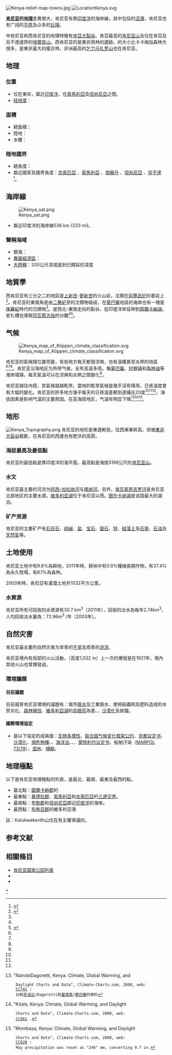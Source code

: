 {{refimprove|time=2016-10-12T13:04:50+00:00}}
[[File:Kenya-relief-map-towns.jpg|right]]
[[File:LocationKenya.svg|thumb]]

'''[[肯尼亚|肯尼亚]]的[[地理|地理]]'''差異很大，肯尼亚有靠[[印度洋|印度洋]]的海岸線，其中包括{{le|東非紅樹林|East African mangroves}}的[[沼澤|沼澤]]，肯尼亚也有广阔的[[平原|平原]]及众多的[[丘陵|丘陵]]。

中肯尼亚和西肯尼亚的地理特徵有[[肯亞大裂谷|肯亞大裂谷]]、肯亞最高的[[肯尼亚山|肯尼亚山]]及位在肯亞及烏干達邊界的[[埃爾貢山|埃爾貢山]]。西肯尼亚的{{le|卡卡梅加森林|Kakamega Forest}}是東非雨林的遺跡。{{le|茅森林|Mau Forest}}的大小比卡卡梅加森林大很多，是東非最大的複合林。非洲最高的[[乞力马扎罗山|乞力马扎罗山]]也在肯尼亚。
== 地理 ==
=== 位置 ===
* 位在東非，鄰近[[印度洋|印度洋]]，在[[索馬利亞|索馬利亞]]及[[坦尚尼亞|坦尚尼亞]]之間。
* [[经纬度|经纬度]]：{{coord|1|00|N|38|00|E|type:country}}

=== 面積 ===
* 總面積：{{convert|582650|km2}}
* 陸地：{{convert|569140|km2}}
* 水體：{{convert|11227|km2}}

=== 陸地國界 ===
* 總長度：{{convert|3457|km|mi|abbr=on}}
* 鄰近國家及國界長度：[[衣索匹亞|衣索匹亞]] {{convert|867|km|mi|abbr=on}}、[[索馬利亞|索馬利亞]] {{convert|684|km|mi|abbr=on}}、[[南蘇丹|南蘇丹]] {{convert|317|km|mi|abbr=on}}、[[坦尚尼亞|坦尚尼亞]] {{convert|775|km|mi|abbr=on}}、[[烏干達|烏干達]] {{convert|814|km|mi|abbr=on}}<ref name="CIA World factbook Kenya">{{Cite web |url=https://www.cia.gov/library/publications/the-world-factbook/geos/ke.html |title=cia.gov – The World Factbook Kenya |accessdate=2016-07-04 |archive-date=2018-02-13 |archive-url=https://web.archive.org/web/20180213011420/https://www.cia.gov/library/publications/the-world-factbook/geos/ke.html |dead-url=no }}</ref>。

==海岸線==
[[File:Kenya_sat.png|thumb]]
*鄰近印度洋的海岸線536 km (333 mi)。

===聲稱海域===
* 領海：{{convert|12|nmi|km mi|1|abbr=on}}
* [[專屬經濟區|專屬經濟區]]：{{convert|200|nmi|km mi|1|abbr=on|lk=in}} 
* [[大陸棚|大陸棚]]：200公尺深或是到已開採的深度

==地質學==
西肯尼亚有三分之二的地區是[[上新世|上新世]]-[[更新世|更新世]]的火山岩，沈積在[[前寒武纪|前寒武纪]]的基岩上<ref name=Rop>{{Cite web |url=http://www.epgeology.com/articles/kenya-rift-basin.html |title=Petroleum Potential of NW-Kenya Rift Basins: A Synopsis of Evidence and Issues |access-date=2016-07-05 |archive-url=https://web.archive.org/web/20150211044416/http://www.epgeology.com/articles/kenya-rift-basin.html |archive-date=2015-02-11 |dead-url=yes }}</ref>。肯尼亚的東南角是由[[二疊紀|二疊紀]]至{{le|晚三疊世|Late Triassic}}的{{le|卡魯系統|Karoo Supergroup}}沈積物組成，在[[蒙巴薩|蒙巴薩]]地區的海岸也有一塊是[[侏羅紀|侏羅紀]]時代的沉積物<ref name=Rop/>。{{le|安扎槽|
Anza trough}}是西北-東南走向的裂谷，從印度洋岸延伸到[[圖爾卡納湖|圖爾卡納湖]]，安扎槽也導致[[冈瓦那大陆|冈瓦那大陆]]的分離<ref name=Rop/><ref>{{cite journal |url=http://www.mendeley.com/research/crustal-structure-tectonic-evolution-anza-rift-northern-kenya/ |title=Crustal structure and tectonic evolution of the Anza rift, northern Kenya |author1=L C Greene |author2=D R Richards |author3=R A Johnson |journal=Tectonophysics |year=1991 |volume=197 |issue=2–4 |pages=203–211 |accessdate=2011-11-20 |doi=10.1016/0040-1951(91)90041-P |archive-date=2012-03-09 |archive-url=https://web.archive.org/web/20120309165812/http://www.mendeley.com/research/crustal-structure-tectonic-evolution-anza-rift-northern-kenya/ |dead-url=no }}</ref>。

==气候==
[[File:Kenya_map_of_Köppen_climate_classification.svg|thumb]]

肯尼亚的氣候隨位置而變，有些地方每天都很涼爽，也有溫暖甚至炎熱的地區<ref name=CCN/><ref name=CCK/><ref name=CCM/>。肯尼亚沿海地区为热带气候，全年高温多雨。像[[蒙巴薩|蒙巴薩]]、[[拉穆镇|拉穆镇]]和[[馬林迪|馬林迪]]等海岸城镇，每天氣溫可以在涼爽和炎熱之間變化<ref name=CCM/>。

肯尼亚越往內陸，其氣候就越乾旱。當地的乾旱氣候是幾乎沒有降雨，日夜溫度會有大幅的變化。肯尼亚的許多地方幾乎每天的日夜溫差都到達攝氏20度<ref name=CCN/><ref name=CCK/><ref name=CCM/>。海拔因素是影响气温的主要原因。在高海拔地区，气温有明显下降<ref name="CCN">"NairobiDagoretti, Kenya: Climate, Global Warming, and
  Daylight Charts and Data", Climate-Charts.com, 2008, web:
  [http://www.climate-charts.com/Locations/k/KN63741.php CC741] {{Wayback|url=http://www.climate-charts.com/Locations/k/KN63741.php |date=20130729215317 }}:
  比較[[奈洛比|奈洛比]]/Dagoretti和[[基塔萊|基塔萊]]/[[蒙巴薩|蒙巴薩]]的資料</ref><ref name="CCK">"Kitale, Kenya: Climate, Global Warming, and Daylight
  Charts and Data", Climate-Charts.com, 2008, web:
  [http://www.climate-charts.com/Locations/k/KN63661.php CC661] {{Wayback|url=http://www.climate-charts.com/Locations/k/KN63661.php |date=20130729214432 }}.</ref><ref name="CCM">"Mombasa, Kenya: Climate, Global Warming, and Daylight
  Charts and Data", Climate-Charts.com, 2008, web:
  [http://www.climate-charts.com/Locations/k/KN63820.php CC820] {{Wayback|url=http://www.climate-charts.com/Locations/k/KN63820.php |date=20141101105328 }}:
  May precipitation was reset as "246" mm, converting 9.7 in.</ref>。

==地形==
[[Image:Kenya_Topography.png|thumb]]
肯尼亚的地形是東邊較低，往西漸漸昇高，但被[[東非大裂谷|東非大裂谷]]截斷，在肯尼亚的西邊也有肥沃的高原。

===海拔最高及最低點===
肯尼亚的最低點是靠印度洋的海平面，最高點是海拔5199公尺的[[肯尼亚山|肯尼亚山]]。

===水文===
肯尼亚最主要的河流为[[阿西-加拉纳河|阿西-加拉纳河]]与[[塔纳河|塔纳河]]。另外，[[埃瓦索恩吉罗河|埃瓦索恩吉罗河]]是肯尼亚北部地区的主要水源。[[维多利亚湖|维多利亚湖]]位于肯尼亚以西。[[图尔卡纳湖|图尔卡纳湖]]是该国最大的湖泊。

===矿产资源===
肯尼亚的主要矿产有[[石灰石|石灰石]]、[[纯碱|纯碱]]、[[盐|盐]]、[[宝石|宝石]]、[[萤石|萤石]]、[[锌|锌]]、[[硅藻土|硅藻土]]及[[石膏|石膏]]、[[石油|石油]]及[[天然氣|天然氣]]等。

==土地使用==
肯尼亚土地中有9.8%為耕地，2011年時，耕地中有0.9%種植長期作物，有37.4%為永久牧場，有6.1%為森林。

2003年時，肯尼亞有灌溉土地共1032平方公里。

===水資源===
肯尼亚所有可回收的水資源有30.7 km<sup>3</sup>（2011年），回收的淡水為每年2.74km<sup>3</sup>，人均回收淡水量為：72.96m<sup>3</sup> /年（2003年）。

==自然灾害==
肯尼亚最主要的自然灾害为旱季的[[干旱|干旱]]及雨季的[[洪涝|洪涝]]。

肯尼亚境內有局部的火山活動，{{le|貝瑞爾火山|Barrier Volcano}}（高度1,032 m）上一次的爆發是在1921年，境內其他火山也曾爆發過。<!--(see [[List_of_volcanoes_in_Kenya|List of volcanoes in Kenya]]).-->

===環境議題===
====目前議題====
目前威脅肯尼亚環境的議題有：城市[[廢水|廢水]]及工業廢水、使用殺蟲劑及肥料造成的水質劣化、[[森林開伐|森林開伐]]、[[維多利亞湖|維多利亞湖]]的[[凤眼蓝|凤眼蓝]]為患、{{le|土壤流失|soil erosion}}、[[沙漠化|沙漠化]]及偷獵。
====國際環境協定====
* 是以下協定的成員國：[[生物多樣性|生物多樣性]]、[[联合国气候变化框架公约|联合国气候变化框架公约]]、[[京都议定书|京都议定书]]、[[沙漠化|沙漠化]]、[[瀕危物種|瀕危物種]]、{{le|危險廢棄物|Hazardous Wastes}}、[[海洋法|海洋法]]、{{le|傾物入海|Marine Dumping}}、{{le|海洋生物保護|Marine Life Conservation}}、[[蒙特利尔议定书|蒙特利尔议定书]]、船舶汙染（[[防止船舶汙染國際公約|MARPOL 73/78]]）、[[湿地|湿地]]、[[捕鯨|捕鯨]]。

== 地理極點 ==
以下是肯尼亚地理極點的列表，是最北、最南、最東及最西的點。

* 最北點：[[圖爾卡納郡|圖爾卡納郡]]的{{le|Kalukwakerith山|Kalukwakerith}}
* 最東點：[[曼德拉郡|曼德拉郡]]、[[索馬利亞|索馬利亞]]和[[衣索匹亞|衣索匹亞]]的[[三邊交界|三邊交界]]。
* 最南點：[[夸勒郡|夸勒郡]]和[[坦尚尼亞|坦尚尼亞]]鄰近[[印度洋|印度洋]]的海岸。
* 最西點：[[布希亞郡|布希亞郡]]的維多利亞港

註：Kalukwakerith山位在有主權爭議的{{le|埃莱米三角|Ilemi Triangle}}。

==参考文献==
{{Reflist}}

==相關條目==
*[[肯尼亚国家公园列表|肯尼亚国家公园列表]]
*{{le|埃莱米三角|Ilemi Triangle}}
*{{le|曼德拉三角|Mandera Triangle}}
{{非洲題目|地理}}

[[Category:肯尼亚地理|*]]